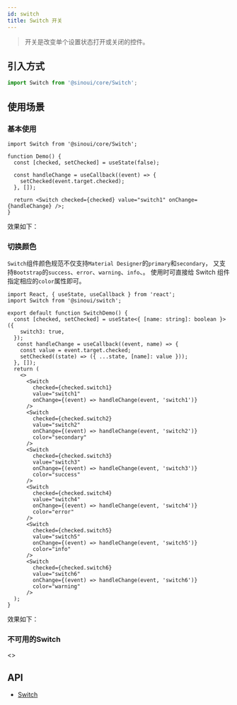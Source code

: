 ```yaml
---
id: switch
title: Switch 开关
---
```



> 开关是改变单个设置状态打开或关闭的控件。

## 引入方式

```ts
import Switch from '@sinoui/core/Switch';
```

## 使用场景

### 基本使用

```tsx
import Switch from '@sinoui/core/Switch';

function Demo() {
  const [checked, setChecked] = useState(false);

  const handleChange = useCallback((event) => {
    setChecked(event.target.checked);
  }, []);

  return <Switch checked={checked} value="switch1" onChange={handleChange} />;
}
```

效果如下：

<SwitchDemo />

### 切换颜色

`Switch`组件颜色规范不仅支持`Material Designer`的`primary`和`secondary`，
又支持`Bootstrap`的`success`、`error`、`warning`、`info`、。
使用时可直接给 Switch 组件指定相应的`color`属性即可。

```tsx
import React, { useState, useCallback } from 'react';
import Switch from '@sinoui/switch';

export default function SwitchDemo() {
  const [checked, setChecked] = useState<{ [name: string]: boolean }>({
    switch3: true,
  });
   const handleChange = useCallback((event, name) => {
    const value = event.target.checked;
    setChecked((state) => ({ ...state, [name]: value }));
  }, []);
  return (
    <>
      <Switch
        checked={checked.switch1}
        value="switch1"
        onChange={(event) => handleChange(event, 'switch1')}
      />
      <Switch
        checked={checked.switch2}
        value="switch2"
        onChange={(event) => handleChange(event, 'switch2')}
        color="secondary"
      />
      <Switch
        checked={checked.switch3}
        value="switch3"
        onChange={(event) => handleChange(event, 'switch3')}
        color="success"
      />
      <Switch
        checked={checked.switch4}
        value="switch4"
        onChange={(event) => handleChange(event, 'switch4')}
        color="error"
      />
      <Switch
        checked={checked.switch5}
        value="switch5"
        onChange={(event) => handleChange(event, 'switch5')}
        color="info"
      />
      <Switch
        checked={checked.switch6}
        value="switch6"
        onChange={(event) => handleChange(event, 'switch6')}
        color="warning"
      />
  );
}
```

效果如下：

<ColorfulDemo />

### 不可用的Switch

<ThemeProvider theme={defaultTheme}>
  <>
    <Switch disabled value="switch1" />
    <Switch disabled checked value="switch2" />
  </>
</ThemeProvider>

## API

* [Switch](../components-apis/switch)
